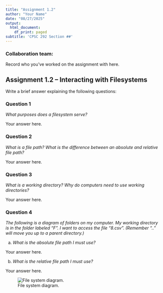 ```yaml
---
title: "Assignment 1.2"
author: "Your Name"
date: "08/27/2025"
output:
  html_document:
    df_print: paged
subtitle: 'CPSC 292 Section ##'
---
```


### Collaboration team: 

Record who you've worked on the assignment with here. 


## Assignment 1.2 -- Interacting with Filesystems

Write a brief answer explaining the following questions:

### Question 1

*What purposes does a filesystem serve?*

Your answer here.

### Question 2

*What is a file path? What is the difference between an absolute and relative file path?*

Your answer here.

### Question 3

*What is a working directory? Why do computers need to use working directories?*

Your answer here.

### Question 4

*The following is a diagram of folders on my computer. My working directory is in the folder labeled "F". I want to access the file "8.csv". (Remember ".." will move you up to a parent directory.)*

  a. *What is the absolute file path I must use?*

  Your answer here.

  b. *What is the relative  file path I must use?*
  
  Your answer here.

![File system diagram.](filesys1.png)
